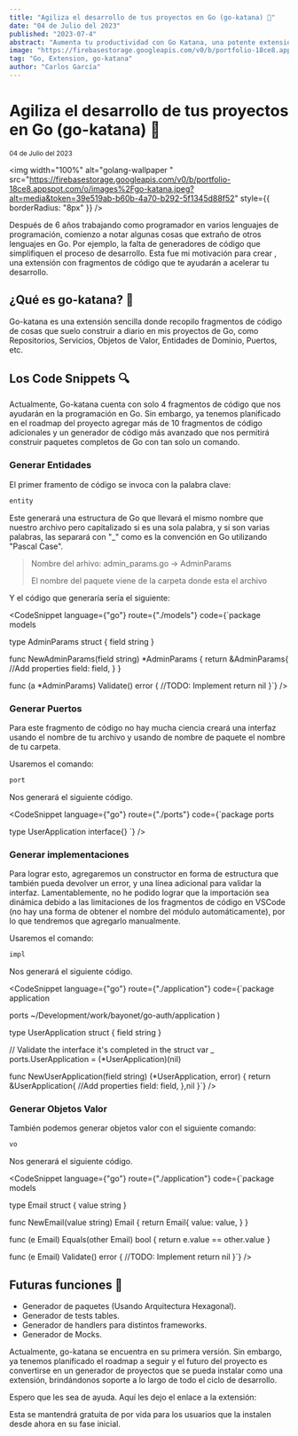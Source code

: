 ```yaml
---
title: "Agiliza el desarrollo de tus proyectos en Go (go-katana) 🤺"
date: "04 de Julio del 2023"
published: "2023-07-4"
abstract: "Aumenta tu productividad con Go Katana, una potente extensión para VSCode. Esta herramienta utiliza fragmentos de código para generar de manera sencilla código para módulos y paquetes de Arquitectura Hexagonal, agilizando tu proceso de desarrollo."
image: "https://firebasestorage.googleapis.com/v0/b/portfolio-18ce8.appspot.com/o/images%2Fgo-katana.jpeg?alt=media&token=39e519ab-b60b-4a70-b292-5f1345d88f52"
tag: "Go, Extension, go-katana"
author: "Carlos García"
---
```


# Agiliza el desarrollo de tus proyectos en Go (go-katana) 🤺

<small>04 de Julio del 2023</small>
<EditPost path="agiliza-desarrollo-go-katana" />

<img
  width="100%"
  alt="golang-wallpaper "
  src="https://firebasestorage.googleapis.com/v0/b/portfolio-18ce8.appspot.com/o/images%2Fgo-katana.jpeg?alt=media&token=39e519ab-b60b-4a70-b292-5f1345d88f52"
  style={{ borderRadius: "8px" }}
/>

Después de 6 años trabajando como programador en varios lenguajes de programación, comienzo a notar algunas cosas que extraño de otros lenguajes en Go. Por ejemplo, la falta de generadores de código que simplifiquen el proceso de desarrollo. Esta fue mi motivación para crear <BlogLink url="https://marketplace.visualstudio.com/items?itemName=carlos-lat.go-katana&ssr=false#overview" content="go-katana"/>, una extensión con fragmentos de código que te ayudarán a acelerar tu desarrollo.

## ¿Qué es go-katana? 👀

Go-katana es una extensión sencilla donde recopilo fragmentos de código de cosas que suelo construir a diario en mis proyectos de Go, como Repositorios, Servicios, Objetos de Valor, Entidades de Dominio, Puertos, etc.

 <PromoBanner/>


## Los Code Snippets 🔍

Actualmente, Go-katana cuenta con solo 4 fragmentos de código que nos ayudarán en la programación en Go. Sin embargo, ya tenemos planificado en el roadmap del proyecto agregar más de 10 fragmentos de código adicionales y un generador de código más avanzado que nos permitirá construir paquetes completos de Go con tan solo un comando.

### Generar Entidades

El primer framento de código se invoca con la palabra clave:

```go
entity
```

Este generará una estructura de Go que llevará el mismo nombre que nuestro archivo pero capitalizado si es una sola palabra, y si son varias palabras, las separará con "_" como es la convención en Go utilizando "Pascal Case".

> Nombre del arhivo: admin_params.go -> AdminParams
>
> El nombre del paquete viene de la carpeta donde esta el archivo

Y el código que generaría sería el siguiente:

<CodeSnippet  language={"go"} route={"./models"} code={`package models

type AdminParams struct {
	field string
}

func NewAdminParams(field string) *AdminParams {
	return &AdminParams{
		//Add properties
		field: field,
	}
}

func (a *AdminParams) Validate() error {
	//TODO: Implement
	return nil
}`} />

### Generar Puertos

Para este fragmento de código no hay mucha ciencia creará una interfaz usando el nombre de tu archivo y usando de nombre de paquete el nombre de tu carpeta.

Usaremos el comando:

```go
port
```

Nos generará el siguiente código.

<CodeSnippet  language={"go"} route={"./ports"} code={`package ports

type UserApplication interface{}
`} />

### Generar implementaciones 

Para lograr esto, agregaremos un constructor en forma de estructura que también pueda devolver un error, y una línea adicional para validar la interfaz. Lamentablemente, no he podido lograr que la importación sea dinámica debido a las limitaciones de los fragmentos de código en VSCode (no hay una forma de obtener el nombre del módulo automáticamente), por lo que tendremos que agregarlo manualmente.

Usaremos el comando:

```go
impl
```

Nos generará el siguiente código.

<CodeSnippet  language={"go"} route={"./application"} code={`package application

 ports ~/Development/work/bayonet/go-auth/application
)

type UserApplication struct {
	field string
}

// Validate the interface it's completed in the struct
var _ ports.UserApplication = (*UserApplication)(nil)

func NewUserApplication(field string) (*UserApplication, error) {
	return &UserApplication{
		//Add properties
		field: field,
	},nil
}`} />

### Generar Objetos Valor

También podemos generar objetos valor con el siguiente comando:

```go
vo
```

Nos generará el siguiente código.

<CodeSnippet  language={"go"} route={"./application"} code={`package models

type Email struct {
	value string
}

func NewEmail(value string) Email {
	return Email{
		value: value,
	}
}

func (e Email) Equals(other Email) bool {
	return e.value == other.value
}

func (e Email) Validate() error {
	//TODO: Implement
	return nil
}`} />

## Futuras funciones 🚀
- Generador de paquetes (Usando Arquitectura Hexagonal).
- Generador de tests tables.
- Generador de handlers para distintos frameworks.
- Generador de Mocks.

Actualmente, go-katana se encuentra en su primera versión. Sin embargo, ya tenemos planificado el roadmap a seguir y el futuro del proyecto es convertirse en un generador de proyectos que se pueda instalar como una extensión, brindándonos soporte a lo largo de todo el ciclo de desarrollo.

Espero que les sea de ayuda. Aquí les dejo el enlace a la extensión:

<BlogLink url="https://marketplace.visualstudio.com/items?itemName=carlos-lat.go-katana&ssr=false#overview" content="go-katana: puedes ir más rápido"/>

Esta se mantendrá gratuita de por vida para los usuarios que la instalen desde ahora en su fase inicial.
